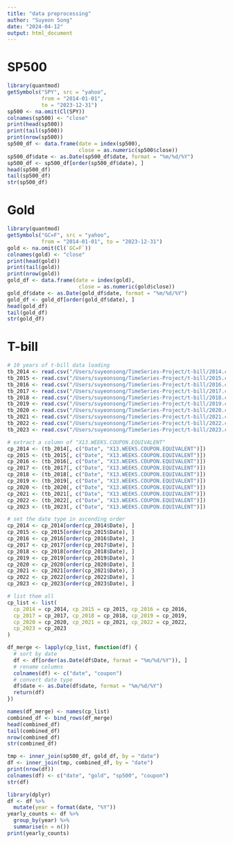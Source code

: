 ```yaml
---
title: "data preprocessing"
author: "Suyeon Song"
date: "2024-04-12"
output: html_document
---
```


# SP500

```r
library(quantmod)
getSymbols("SPY", src = "yahoo", 
           from = "2014-01-01", 
           to = "2023-12-31")
sp500 <- na.omit(Cl(SPY))
colnames(sp500) <- "close"
print(head(sp500))
print(tail(sp500))
print(nrow(sp500))
sp500_df <- data.frame(date = index(sp500), 
                       close = as.numeric(sp500$close))
sp500_df$date <- as.Date(sp500_df$date, format = "%m/%d/%Y")
sp500_df <- sp500_df[order(sp500_df$date), ]
head(sp500_df)
tail(sp500_df)
str(sp500_df)
```

# Gold 

```r
library(quantmod)
getSymbols("GC=F", src = "yahoo", 
           from = "2014-01-01", to = "2023-12-31")
gold <- na.omit(Cl(`GC=F`))
colnames(gold) <- "close"
print(head(gold))
print(tail(gold))
print(nrow(gold))
gold_df <- data.frame(date = index(gold), 
                       close = as.numeric(gold$close))
gold_df$date <- as.Date(gold_df$date, format = "%m/%d/%Y")
gold_df <- gold_df[order(gold_df$date), ]
head(gold_df)
tail(gold_df)
str(gold_df)
```

# T-bill

```r
# 10 years of t-bill data loading
tb_2014 <- read.csv("/Users/suyeonsong/TimeSeries-Project/t-bill/2014.csv")
tb_2015 <- read.csv("/Users/suyeonsong/TimeSeries-Project/t-bill/2015.csv")
tb_2016 <- read.csv("/Users/suyeonsong/TimeSeries-Project/t-bill/2016.csv")
tb_2017 <- read.csv("/Users/suyeonsong/TimeSeries-Project/t-bill/2017.csv")
tb_2018 <- read.csv("/Users/suyeonsong/TimeSeries-Project/t-bill/2018.csv")
tb_2019 <- read.csv("/Users/suyeonsong/TimeSeries-Project/t-bill/2019.csv")
tb_2020 <- read.csv("/Users/suyeonsong/TimeSeries-Project/t-bill/2020.csv")
tb_2021 <- read.csv("/Users/suyeonsong/TimeSeries-Project/t-bill/2021.csv")
tb_2022 <- read.csv("/Users/suyeonsong/TimeSeries-Project/t-bill/2022.csv")
tb_2023 <- read.csv("/Users/suyeonsong/TimeSeries-Project/t-bill/2023.csv")
```

```r
# extract a column of "X13.WEEKS.COUPON.EQUIVALENT"
cp_2014 <- (tb_2014[, c("Date", "X13.WEEKS.COUPON.EQUIVALENT")])
cp_2015 <- (tb_2015[, c("Date", "X13.WEEKS.COUPON.EQUIVALENT")])
cp_2016 <- (tb_2016[, c("Date", "X13.WEEKS.COUPON.EQUIVALENT")])
cp_2017 <- (tb_2017[, c("Date", "X13.WEEKS.COUPON.EQUIVALENT")])
cp_2018 <- (tb_2018[, c("Date", "X13.WEEKS.COUPON.EQUIVALENT")])
cp_2019 <- (tb_2019[, c("Date", "X13.WEEKS.COUPON.EQUIVALENT")])
cp_2020 <- (tb_2020[, c("Date", "X13.WEEKS.COUPON.EQUIVALENT")])
cp_2021 <- (tb_2021[, c("Date", "X13.WEEKS.COUPON.EQUIVALENT")])
cp_2022 <- (tb_2022[, c("Date", "X13.WEEKS.COUPON.EQUIVALENT")])
cp_2023 <- (tb_2023[, c("Date", "X13.WEEKS.COUPON.EQUIVALENT")])
```


```r
# set the date type in ascending order
cp_2014 <- cp_2014[order(cp_2014$Date), ]
cp_2015 <- cp_2015[order(cp_2015$Date), ]
cp_2016 <- cp_2016[order(cp_2016$Date), ]
cp_2017 <- cp_2017[order(cp_2017$Date), ]
cp_2018 <- cp_2018[order(cp_2018$Date), ]
cp_2019 <- cp_2019[order(cp_2019$Date), ]
cp_2020 <- cp_2020[order(cp_2020$Date), ]
cp_2021 <- cp_2021[order(cp_2021$Date), ]
cp_2022 <- cp_2022[order(cp_2022$Date), ]
cp_2023 <- cp_2023[order(cp_2023$Date), ]
```

```r
# list them all
cp_list <- list(
  cp_2014 = cp_2014, cp_2015 = cp_2015, cp_2016 = cp_2016,
  cp_2017 = cp_2017, cp_2018 = cp_2018, cp_2019 = cp_2019,
  cp_2020 = cp_2020, cp_2021 = cp_2021, cp_2022 = cp_2022,
  cp_2023 = cp_2023
)

```

```r
df_merge <- lapply(cp_list, function(df) {
  # sort by date
  df <- df[order(as.Date(df$Date, format = "%m/%d/%Y")), ]
  # rename columns
  colnames(df) <- c("date", "coupon")
  # convert date type
  df$date <- as.Date(df$date, format = "%m/%d/%Y")
  return(df)
})

names(df_merge) <- names(cp_list)
combined_df <- bind_rows(df_merge)
head(combined_df)
tail(combined_df)
nrow(combined_df)
str(combined_df)
```
```r
tmp <- inner_join(sp500_df, gold_df, by = "date")
df <- inner_join(tmp, combined_df, by = "date")
print(nrow(df))
colnames(df) <- c("date", "gold", "sp500", "coupon")
str(df)
```

```r
library(dplyr)
df <- df %>% 
  mutate(year = format(date, "%Y"))
yearly_counts <- df %>% 
  group_by(year) %>% 
  summarise(n = n())
print(yearly_counts)
```




